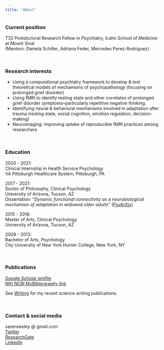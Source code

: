 ```yaml
---
title: "About"
---
```

<p>

### Current position

T32 Postdoctoral Research Fellow in Psychiatry, Icahn School of Medicine at Mount Sinai<br>
(Mentors: Daniela Schiller, Adriana Feder, Mercedes Perez-Rodriguez)
<p><br>

### Research interests

* Using a computational psychiatry framework to develop & test theoretical models of mechanisms of psychopathology (focusing on prolonged grief disorder) 
* Using fMRI to identify resting state and other correlates of prolonged grief disorder symptoms--particularly repetitive negative thinking.
* Identifying neural & behavioral mechanisms involved in adaptation after trauma (resting state, social cognition, emotion regulation, decision-making)
* Neuroimaging: improving uptake of reproducible fMRI practices among researchers
<p><br>

### Education

2020 - 2021:<br>
Clinical Internship in Health Service Psychology<br>
VA Pittsburgh Healthcare System, Pittsburgh, PA

2017 - 2021:<br>
Doctor of Philosophy, Clinical Psychology<br>
University of Arizona, Tucson, AZ<br>
Dissertation:
_"Dynamic functional connectivity as a neurobiological mechanism of adaptation in widowed older adults"_ ([PsyArXiv](https://psyarxiv.com/qm5se/))

2015 - 2016:<br>
Master of Arts, Clinical Psychology<br>
University of Arizona, Tucson, AZ

2009 - 2013: <br>
Bachelor of Arts, Psychology<br>
City University of New York Hunter College, New York, NY


<p><br>

### Publications

[Google Scholar profile](https://scholar.google.com/citations?user=sgm7c2UAAAAJ&hl=en)<br>
[NIH NCBI MyBibliography link](https://www.ncbi.nlm.nih.gov/myncbi/saren.seeley.1/bibliography/public/)

See [Writing](/sciwriting.html) for my recent science writing publications.

<p><br>

### Contact & social media

sarenseeley @ gmail.com<br>
[Twitter](https://twitter.com/sarenseeley)<br>
[ResearchGate](https://www.researchgate.net/profile/Saren-Seeley)<br>
[LinkedIn](https://www.linkedin.com/in/saren-h-seeley-77a1b858/)
